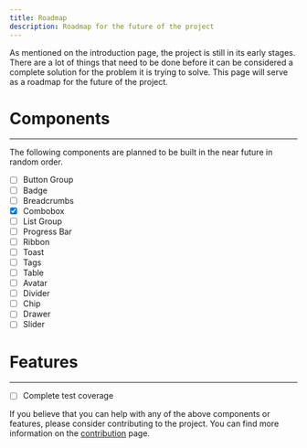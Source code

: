 ```yaml
---
title: Roadmap
description: Roadmap for the future of the project
---
```


As mentioned on the introduction page, the project is still in its early stages. There are a lot of things that need to be done before it can be considered a complete solution for the problem it is trying to solve. This page will serve as a roadmap for the future of the project.

# Components
---
The following components are planned to be built in the near future in random order.

* [ ] Button Group
* [ ] Badge
* [ ] Breadcrumbs
* [X] Combobox
* [ ] List Group
* [ ] Progress Bar
* [ ] Ribbon
* [ ] Toast
* [ ] Tags
* [ ] Table
* [ ] Avatar
* [ ] Divider
* [ ] Chip
* [ ] Drawer
* [ ] Slider

# Features
---
* [ ] Complete test coverage

<Callout>If you believe that you can help with any of the above components or features, please consider contributing to the project. You can find more information on the [contribution](/contributing) page.</Callout>
